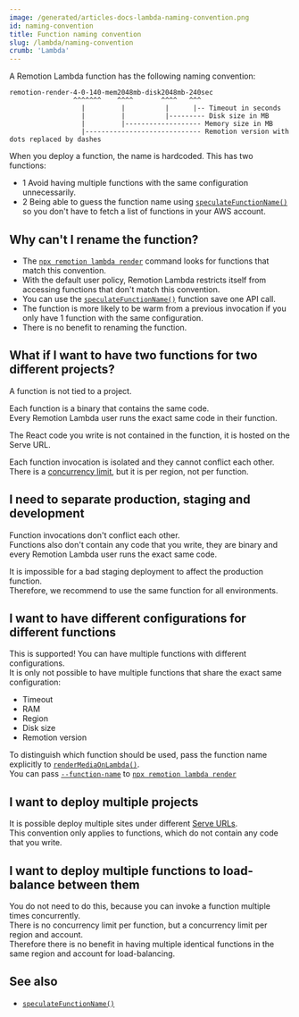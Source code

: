 ```yaml
---
image: /generated/articles-docs-lambda-naming-convention.png
id: naming-convention
title: Function naming convention
slug: /lambda/naming-convention
crumb: 'Lambda'
---
```


A Remotion Lambda function has the following naming convention:

```
remotion-render-4-0-140-mem2048mb-disk2048mb-240sec
                ^^^^^^^    ^^^^       ^^^^   ^^^
                  |         |          |      |-- Timeout in seconds
                  |         |          |--------- Disk size in MB
                  |         |------------------- Memory size in MB
                  |----------------------------- Remotion version with dots replaced by dashes
```

When you deploy a function, the name is hardcoded. This has two functions:

- <Step>1</Step> Avoid having multiple functions with the same configuration
  unnecessarily.
- <Step>2</Step> Being able to guess the function name using
  <a href="/docs/lambda/speculatefunctionname">
  	<code>speculateFunctionName()</code>
  </a>
  so you don't have to fetch a list of functions in your AWS account.

## Why can't I rename the function?

- The [`npx remotion lambda render`](/docs/lambda/cli/render) command looks for functions that match this convention.
- With the default user policy, Remotion Lambda restricts itself from accessing functions that don't match this convention.
- You can use the [`speculateFunctionName()`](/docs/lambda/speculatefunctionname) function save one API call.
- The function is more likely to be warm from a previous invocation if you only have 1 function with the same configuration.
- There is no benefit to renaming the function.

## What if I want to have two functions for two different projects?

A function is not tied to a project.

Each function is a binary that contains the same code.  
Every Remotion Lambda user runs the exact same code in their function.

The React code you write is not contained in the function, it is hosted on the Serve URL.

Each function invocation is isolated and they cannot conflict each other. There is a [concurrency limit](/docs/lambda/troubleshooting/rate-limit#default-concurrency-limits), but it is per region, not per function.

## I need to separate production, staging and development

Function invocations don't conflict each other.  
Functions also don't contain any code that you write, they are binary and every Remotion Lambda user runs the exact same code.

It is impossible for a bad staging deployment to affect the production function.  
Therefore, we recommend to use the same function for all environments.

## I want to have different configurations for different functions

This is supported! You can have multiple functions with different configurations.  
It is only not possible to have multiple functions that share the exact same configuration:

- Timeout
- RAM
- Region
- Disk size
- Remotion version

To distinguish which function should be used, pass the function name explicitly to [`renderMediaOnLambda()`](/docs/lambda/rendermediaonlambda).  
You can pass [`--function-name`](/docs/lambda/cli/render#--function-name) to [`npx remotion lambda render`](/docs/lambda/cli/render)

## I want to deploy multiple projects

It is possible deploy multiple sites under different [Serve URLs](/docs/terminology/serve-url).  
This convention only applies to functions, which do not contain any code that you write.

## I want to deploy multiple functions to load-balance between them

You do not need to do this, because you can invoke a function multiple times concurrently.  
There is no concurrency limit per function, but a concurrency limit per region and account.  
Therefore there is no benefit in having multiple identical functions in the same region and account for load-balancing.

## See also

- [`speculateFunctionName()`](/docs/lambda/speculatefunctionname)
